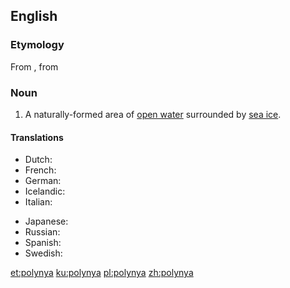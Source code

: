 ==English==
{{wikipedia}}

===Etymology===
From {{etyl|ru|en}} {{term|lang=ru|полынья́||ice hole}}, from {{term|lang=ru|по́лый||hollow}}

===Noun===
{{en-noun}}

# {{context|hydrology|lang=en}} A naturally-formed area of [[open water]] surrounded by [[sea ice]].

====Translations====
{{trans-top|an area of open water surrounded by sea ice}}
* Dutch: {{t+|nl|wakvlakte}}
* French: {{t|fr|polynie}}
* German: {{t|de|Polynja|f}}
* Icelandic: {{t+|is|vök|f}}
* Italian: {{t|it|polynja|f}}
{{trans-mid}}
* Japanese: {{t|ja|ポリニヤ|tr=poriniya}}
* Russian: {{t+|ru|полынья́}}
* Spanish: {{t|es|polinia|f}}
* Swedish: {{t|sv|polynja}}
{{trans-bottom}}

[[et:polynya]]
[[ku:polynya]]
[[pl:polynya]]
[[zh:polynya]]